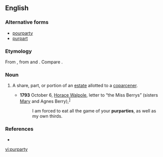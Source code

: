 ==English==

===Alternative forms===
* [[pourparty]]
* [[purpart]]

===Etymology===
From {{etyl|fro|en}} {{m|fro|porpartie|}}, from {{m|fro|por||for}} and {{m|fro|partie||a part}}. Compare {{etyl|fro|en}} {{m|fro|purpart||a respective part}}.

===Noun===
{{en-noun|purparties}}

# {{label|en|legal}} A share, part, or portion of an [[estate]] allotted to a [[coparcener]].
#* '''1793''' October 6, [[w:Horace Walpole, 4th Earl of Orford|Horace Walpole]], letter to “the Miss Berrys” (sisters [[w:Mary Berry (writer)|Mary]] and Agnes Berry),<sup>[http://books.google.com/books?id=fPkDAAAAQAAJ&amp;pg=PA493&amp;dq=purparties]</sup>
#*: I am forced to eat all the game of your '''purparties''', as well as my own thirds.

===References===
* {{R:Webster 1913}}
{{Webster 1913}}

[[vi:purparty]]